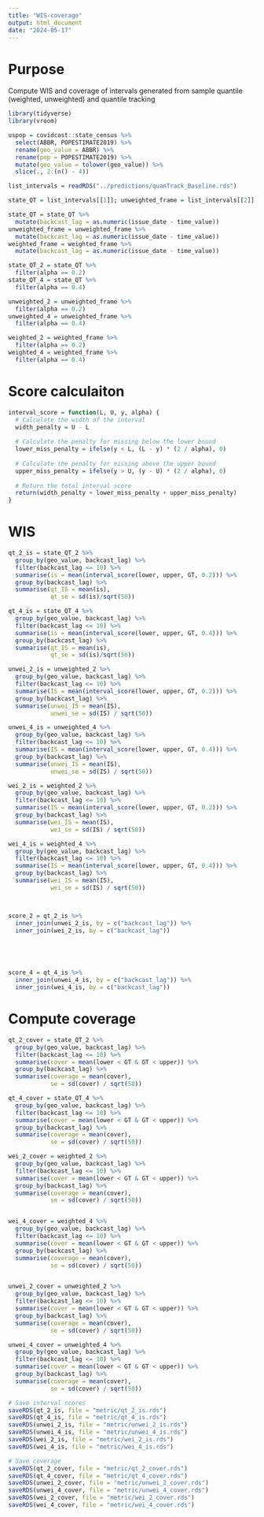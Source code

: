 ```yaml
---
title: "WIS-coverage"
output: html_document
date: "2024-05-17"
---
```


# Purpose

Compute WIS and coverage of intervals generated from sample quantile (weighted, unweighted) and quantile tracking


```r
library(tidyverse)
library(vroom)

uspop = covidcast::state_census %>%
  select(ABBR, POPESTIMATE2019) %>%
  rename(geo_value = ABBR) %>%
  rename(pop = POPESTIMATE2019) %>%
  mutate(geo_value = tolower(geo_value)) %>%
  slice(., 2:(n() - 4))
```

```r
list_intervals = readRDS("../predictions/quanTrack_Baseline.rds")

state_QT = list_intervals[[1]]; unweighted_frame = list_intervals[[2]]; weighted_frame = list_intervals[[3]]

state_QT = state_QT %>%
  mutate(backcast_lag = as.numeric(issue_date - time_value))
unweighted_frame = unweighted_frame %>%
  mutate(backcast_lag = as.numeric(issue_date - time_value))
weighted_frame = weighted_frame %>%
  mutate(backcast_lag = as.numeric(issue_date - time_value))

state_QT_2 = state_QT %>%
  filter(alpha == 0.2)
state_QT_4 = state_QT %>%
  filter(alpha == 0.4)

unweighted_2 = unweighted_frame %>%
  filter(alpha == 0.2)
unweighted_4 = unweighted_frame %>%
  filter(alpha == 0.4)

weighted_2 = weighted_frame %>%
  filter(alpha == 0.2)
weighted_4 = weighted_frame %>%
  filter(alpha == 0.4)


```




# Score calculaiton
```r
interval_score = function(L, U, y, alpha) {
  # Calculate the width of the interval
  width_penalty = U - L
  
  # Calculate the penalty for missing below the lower bound
  lower_miss_penalty = ifelse(y < L, (L - y) * (2 / alpha), 0)
  
  # Calculate the penalty for missing above the upper bound
  upper_miss_penalty = ifelse(y > U, (y - U) * (2 / alpha), 0)
  
  # Return the total interval score
  return(width_penalty + lower_miss_penalty + upper_miss_penalty)
}
```


# WIS
```r
qt_2_is = state_QT_2 %>%
  group_by(geo_value, backcast_lag) %>%
  filter(backcast_lag <= 10) %>%
  summarise(is = mean(interval_score(lower, upper, GT, 0.2))) %>%
  group_by(backcast_lag) %>%
  summarise(qt_IS = mean(is),
            qt_se = sd(is)/sqrt(50))

qt_4_is = state_QT_4 %>%
  group_by(geo_value, backcast_lag) %>%
  filter(backcast_lag <= 10) %>%
  summarise(is = mean(interval_score(lower, upper, GT, 0.4))) %>%
  group_by(backcast_lag) %>%
  summarise(qt_IS = mean(is),
            qt_se = sd(is)/sqrt(50))

unwei_2_is = unweighted_2 %>%
  group_by(geo_value, backcast_lag) %>%
  filter(backcast_lag <= 10) %>%
  summarise(IS = mean(interval_score(lower, upper, GT, 0.2))) %>%
  group_by(backcast_lag) %>%
  summarise(unwei_IS = mean(IS),
            unwei_se = sd(IS) / sqrt(50))

unwei_4_is = unweighted_4 %>%
  group_by(geo_value, backcast_lag) %>%
  filter(backcast_lag <= 10) %>%
  summarise(IS = mean(interval_score(lower, upper, GT, 0.4))) %>%
  group_by(backcast_lag) %>%
  summarise(unwei_IS = mean(IS),
            unwei_se = sd(IS) / sqrt(50))

wei_2_is = weighted_2 %>%
  group_by(geo_value, backcast_lag) %>%
  filter(backcast_lag <= 10) %>%
  summarise(IS = mean(interval_score(lower, upper, GT, 0.2))) %>%
  group_by(backcast_lag) %>%
  summarise(wei_IS = mean(IS),
            wei_se = sd(IS) / sqrt(50))

wei_4_is = weighted_4 %>%
  group_by(geo_value, backcast_lag) %>%
  filter(backcast_lag <= 10) %>%
  summarise(IS = mean(interval_score(lower, upper, GT, 0.4))) %>%
  group_by(backcast_lag) %>%
  summarise(wei_IS = mean(IS),
            wei_se = sd(IS) / sqrt(50))



score_2 = qt_2_is %>%
  inner_join(unwei_2_is, by = c("backcast_lag")) %>%
  inner_join(wei_2_is, by = c("backcast_lag"))

  



score_4 = qt_4_is %>%
  inner_join(unwei_4_is, by = c("backcast_lag")) %>%
  inner_join(wei_4_is, by = c("backcast_lag"))


```

# Compute coverage
```r
qt_2_cover = state_QT_2 %>%
  group_by(geo_value, backcast_lag) %>%
  filter(backcast_lag <= 10) %>%
  summarise(cover = mean(lower < GT & GT < upper)) %>%
  group_by(backcast_lag) %>%
  summarise(coverage = mean(cover),
            se = sd(cover) / sqrt(50))

qt_4_cover = state_QT_4 %>%
  group_by(geo_value, backcast_lag) %>%
  filter(backcast_lag <= 10) %>%
  summarise(cover = mean(lower < GT & GT < upper)) %>%
  group_by(backcast_lag) %>%
  summarise(coverage = mean(cover),
            se = sd(cover) / sqrt(50))

wei_2_cover = weighted_2 %>%
  group_by(geo_value, backcast_lag) %>%
  filter(backcast_lag <= 10) %>%
  summarise(cover = mean(lower < GT & GT < upper)) %>%
  group_by(backcast_lag) %>%
  summarise(coverage = mean(cover),
            se = sd(cover) / sqrt(50))


wei_4_cover = weighted_4 %>%
  group_by(geo_value, backcast_lag) %>%
  filter(backcast_lag <= 10) %>%
  summarise(cover = mean(lower < GT & GT < upper)) %>%
  group_by(backcast_lag) %>%
  summarise(coverage = mean(cover),
            se = sd(cover) / sqrt(50))


unwei_2_cover = unweighted_2 %>%
  group_by(geo_value, backcast_lag) %>%
  filter(backcast_lag <= 10) %>%
  summarise(cover = mean(lower < GT & GT < upper)) %>%
  group_by(backcast_lag) %>%
  summarise(coverage = mean(cover),
            se = sd(cover) / sqrt(50))

unwei_4_cover = unweighted_4 %>%
  group_by(geo_value, backcast_lag) %>%
  filter(backcast_lag <= 10) %>%
  summarise(cover = mean(lower < GT & GT < upper)) %>%
  group_by(backcast_lag) %>%
  summarise(coverage = mean(cover),
            se = sd(cover) / sqrt(50))


```


```r
# Save interval scores
saveRDS(qt_2_is, file = "metric/qt_2_is.rds")
saveRDS(qt_4_is, file = "metric/qt_4_is.rds")
saveRDS(unwei_2_is, file = "metric/unwei_2_is.rds")
saveRDS(unwei_4_is, file = "metric/unwei_4_is.rds")
saveRDS(wei_2_is, file = "metric/wei_2_is.rds")
saveRDS(wei_4_is, file = "metric/wei_4_is.rds")

# Save coverage
saveRDS(qt_2_cover, file = "metric/qt_2_cover.rds")
saveRDS(qt_4_cover, file = "metric/qt_4_cover.rds")
saveRDS(unwei_2_cover, file = "metric/unwei_2_cover.rds")
saveRDS(unwei_4_cover, file = "metric/unwei_4_cover.rds")
saveRDS(wei_2_cover, file = "metric/wei_2_cover.rds")
saveRDS(wei_4_cover, file = "metric/wei_4_cover.rds")
```




